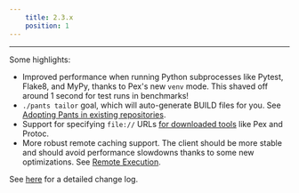 ```yaml
---
    title: 2.3.x
    position: 1
---
```


---

Some highlights:

- Improved performance when running Python subprocesses like Pytest, Flake8, and MyPy, thanks to Pex's new `venv` mode. This shaved off around 1 second for test runs in benchmarks!
- `./pants tailor` goal, which will auto-generate BUILD files for you. See [Adopting Pants in existing repositories](doc:existing-repositories).
- Support for specifying `file://` URLs [for downloaded tools](https://github.com/pantsbuild/pants/pull/11499) like Pex and Protoc.
- More robust remote caching support. The client should be more stable and should avoid performance slowdowns thanks to some new optimizations. See [Remote Execution](doc:remote-execution).

See [here](https://github.com/pantsbuild/pants/blob/master/src/python/pants/notes/2.3.x.md) for a detailed change log.
